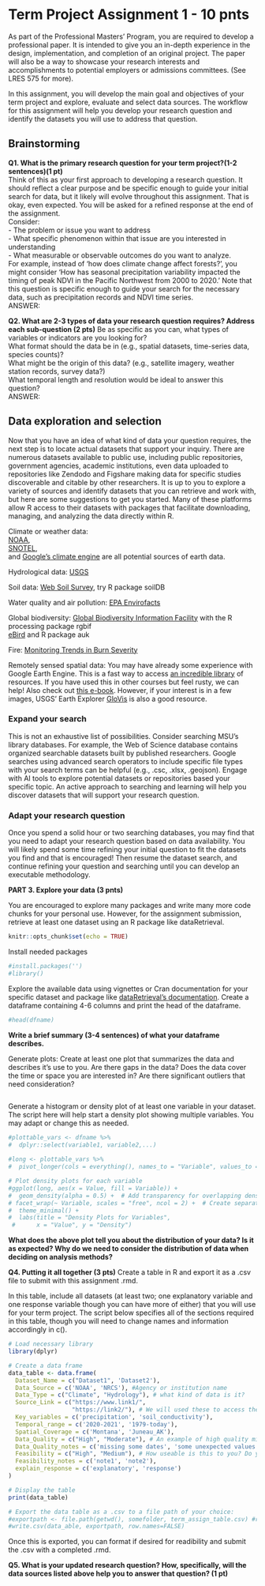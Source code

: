# Term Project Assignment 1 - 10 pnts

As part of the Professional Masters’ Program, you are required to develop a professional paper. It is intended to give you an in-depth experience in the design, implementation, and completion of an original project. The paper will also be a way to showcase your research interests and accomplishments to potential employers or admissions committees. (See LRES 575 for more). 

In this assignment, you will develop the main goal and objectives of your term project and explore, evaluate and select data sources. The workflow for this assignment will help you develop your research question and identify the datasets you will use to address that question.

## Brainstorming

**Q1. What is the primary research question for your term project?(1-2 sentences)(1 pt)** <br>
Think of this as your first approach to developing a research question. It should reflect a clear purpose and be specific enough to guide your initial search for data, but it likely will evolve throughout this assignment. That is okay, even expected. You will be asked for a refined response at the end of the assignment.<br>
Consider: <br>
- The problem or issue you want to address  <br>
- What specific phenomenon within that issue are you interested in understanding  <br>
- What measurable or observable outcomes do you want to analyze.  <br>
For example, instead of 'how does climate change affect forests?', you might consider 'How has seasonal precipitation variability impacted the timing of peak NDVI in the Pacific Northwest from 2000 to 2020.' Note that this question is specific enough to guide your search for the necessary data, such as precipitation records and NDVI time series. <br>
ANSWER: 


**Q2. What are 2-3 types of data your research question requires? Address each sub-question (2 pts)**
Be as specific as you can, what types of variables or indicators are you looking for? <br>
What format should the data be in (e.g., spatial datasets, time-series data, species counts)? <br>
What might be the origin of this data? (e.g., satellite imagery, weather station records, survey data?) <br>
What temporal length and resolution would be ideal to answer this question?<br>
ANSWER:


## Data exploration and selection

Now that you have an idea of what kind of data your question requires, the next step is to locate actual datasets that support your inquiry. There are numerous datasets available to public use, including public repositories, government agencies, academic institutions, even data uploaded to repositories like Zendodo and Figshare making data for specific studies discoverable and citable by other researchers. It is up to you to explore a variety of sources and identify datasets that you can retrieve and work with, but here are some suggestions to get you started. Many of these platforms allow R access to their datasets with packages that facilitate downloading, managing, and analyzing the data directly within R. <br>

Climate or weather data:<br>
[NOAA](https://www.ncei.noaa.gov/cdo-web/),<br> [SNOTEL](https://www.nrcs.usda.gov/resources/data-and-reports/snow-and-water-interactive-map], NASA POWER[https://power.larc.nasa.gov/data-access-viewer/), <br> and [Google's climate engine](https://www.climateengine.org/) are all potential sources of earth data. <br>

Hydrological data: [USGS](https://waterdata.usgs.gov/nwis/rt) <br>

Soil data: [Web Soil Survey](https://websoilsurvey.nrcs.usda.gov/app/), try R package soilDB <br>

Water quality and air pollution: [EPA Envirofacts](https://enviro.epa.gov/)<br>

Global biodiversity: [Global Biodiversity Information Facility](https://www.gbif.org) with the R processing package rgbif <br>
[eBird](https://ebird.org) and R package auk <br>

Fire: [Monitoring Trends in Burn Severity](https://www.mtbs.gov/) <br>

Remotely sensed spatial data: You may have already some experience with Google Earth Engine. This is a fast way to access [an incredible library](https://developers.google.com/earth-engine/datasets/) of resources. If you have used this in other courses but feel rusty, we can help!  Also check out [this e-book](https://www.eefabook.org/go-to-the-book.html). However, if your interest is in a few images, USGS' Earth Explorer [GloVis](https://glovis.usgs.gov/) is also a good resource. 

### Expand your search
This is not an exhaustive list of possibilities. Consider searching MSU's library databases. For example, the Web of Science database contains organized searchable datasets built by published researchers. Google searches using advanced search operators to include specific file types with your search terms can be helpful (e.g., .csc, .xlsx, .geojson). Engage with AI tools to explore potential datasets or repositories based your specific topic. An active approach to searching and learning will help you discover datasets that will support your research question. <br>

### Adapt your research question
Once you spend a solid hour or two searching databases, you may find that you need to adapt your research question based on data availability. You will likely spend some time refining your initial question to fit the datasets you find and that is encouraged! Then resume the dataset search, and continue refining your question and searching until you can develop an executable methodology. <br>

**PART 3. Explore your data (3 pnts)**

You are encouraged to explore many packages and write many more code chunks for your personal use. However, for the assignment submission, retrieve at least one dataset using an R package like dataRetrieval.

```r
knitr::opts_chunk$set(echo = TRUE)
```

Install needed packages

```r
#install.packages('')
#library()
```

Explore the available data using vignettes or Cran documentation for your specific dataset and package like [dataRetrieval's documentation](https://cran.r-project.org/web/packages/dataRetrieval/vignettes/dataRetrieval.html). Create a dataframe containing 4-6 columns and print the head of the dataframe.

```r
#head(dfname)
```

**Write a brief summary (3-4 sentences) of what your dataframe describes.** 

Generate plots:
Create at least one plot that summarizes the data and describes it's use to you. Are there gaps in the data? Does the data cover the time or space you are interested in? Are there significant outliers that need consideration? 

```r

```

Generate a histogram or density plot of at least one variable in your dataset. The script here will help start a density plot showing multiple variables. You may adapt or change this as needed. 

```r
#plottable_vars <- dfname %>%
#  dplyr::select(variable1, variable2,...)
                
#long <- plottable_vars %>%
#  pivot_longer(cols = everything(), names_to = "Variable", values_to = "Value")

# Plot density plots for each variable
#ggplot(long, aes(x = Value, fill = Variable)) +
#  geom_density(alpha = 0.5) +  # Add transparency for overlapping densities
# facet_wrap(~ Variable, scales = "free", ncol = 2) +  # Create separate panels per variable
#  theme_minimal() +
#  labs(title = "Density Plots for Variables",
 #      x = "Value", y = "Density")
```

**What does the above plot tell you about the distribution of your data? Is it as expected? Why do we need to consider the distribution of data when deciding on analysis methods?**

**Q4. Putting it all together (3 pts)**
Create a table in R and export it as a .csv file to submit with this assignment .rmd.

In this table, include all datasets (at least two; one explanatory variable and one response variable though you can have more of either) that you will use for your term project. The script below specifies all of the sections required in this table, though you will need to change names and information accordingly in c(). 

```r
# Load necessary library
library(dplyr)

# Create a data frame
data_table <- data.frame(
  Dataset_Name = c("Dataset1", 'Dataset2'),
  Data_Source = c('NOAA', 'NRCS'), #Agency or institution name
  Data_Type = c("Climate", "Hydrology"), # what kind of data is it?
  Source_Link = c("https://www.link1/", 
                  "https://link2/"), # We will used these to access the sources
  Key_variables = c('precipitation', 'soil_conductivity'), 
  Temporal_range = c('2020-2021', '1979-today'),
  Spatial_Coverage = c('Montana', 'Juneau_AK'),
  Data_Quality = c("High", "Moderate"), # An example of high quality might be a dataset that has already been cleaned by an agency is not missing data in the period or space of interest. 
  Data_Quality_notes = c('missing some dates', 'some unexpected values'),
  Feasibility = c("High", "Medium"), # How useable is this to you? Do you need help figuring out how to download it? Is there an R package that you need to learn to access the data?
  Feasibility_notes = c('note1', 'note2'),
  explain_response = c('explanatory', 'response')
)

# Display the table
print(data_table)

# Export the data table as a .csv to a file path of your choice:
#exportpath <- file.path(getwd(), somefolder, term_assign_table.csv) #replace somefolde with an actual folder name that exists in your local environment
#write.csv(data_able, exportpath, row.names=FALSE)
```

Once this is exported, you can format if desired for readibility and submit the .csv with a completed .rmd. 

**Q5. What is your updated research question? How, specifically, will the data sources listed above help you to answer that question? (1 pt)**
